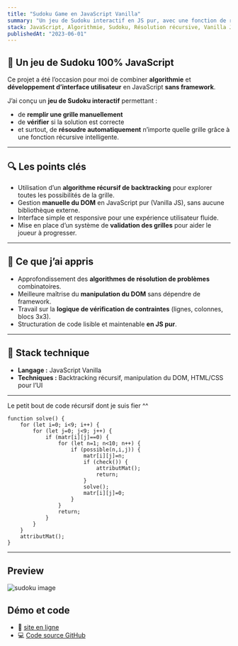 ```yaml
---
title: "Sudoku Game en JavaScript Vanilla"
summary: "Un jeu de Sudoku interactif en JS pur, avec une fonction de résolution automatique basée sur une récursivité."
stack: JavaScript, Algorithmie, Sudoku, Résolution récursive, Vanilla JS
publishedAt: "2023-06-01"
---
```


## 🧩 Un jeu de Sudoku 100% JavaScript

Ce projet a été l’occasion pour moi de combiner **algorithmie** et **développement d’interface utilisateur** en JavaScript **sans framework**.

J’ai conçu un **jeu de Sudoku interactif** permettant :

- de **remplir une grille manuellement**
- de **vérifier** si la solution est correcte
- et surtout, de **résoudre automatiquement** n’importe quelle grille grâce à une fonction récursive intelligente.

---

## 🔍 Les points clés

- Utilisation d’un **algorithme récursif de backtracking** pour explorer toutes les possibilités de la grille.
- Gestion **manuelle du DOM** en JavaScript pur (Vanilla JS), sans aucune bibliothèque externe.
- Interface simple et responsive pour une expérience utilisateur fluide.
- Mise en place d’un système de **validation des grilles** pour aider le joueur à progresser.

---

## 🧠 Ce que j’ai appris

- Approfondissement des **algorithmes de résolution de problèmes** combinatoires.
- Meilleure maîtrise du **manipulation du DOM** sans dépendre de framework.
- Travail sur la **logique de vérification de contraintes** (lignes, colonnes, blocs 3x3).
- Structuration de code lisible et maintenable **en JS pur**.

---

## 🧰 Stack technique

- **Langage :** JavaScript Vanilla
- **Techniques :** Backtracking récursif, manipulation du DOM, HTML/CSS pour l’UI

---

Le petit bout de code récursif dont je suis fier ^^
```
function solve() {
    for (let i=0; i<9; i++) {
        for (let j=0; j<9; j++) {
            if (matr[i][j]==0) {
                for (let n=1; n<10; n++) {
                    if (possible(n,i,j)) {
                        matr[i][j]=n;
                        if (check()) {
                            attributMat();
                            return;
                        }
                        solve();
                        matr[i][j]=0;
                    }
                }
                return;
            }
        }
    }
    attributMat();
}
```
---

## Preview

<Image
  src="/sudoku.png"
  alt="sudoku image"
  width={640}
  height={500}
/>

## Démo et code

- 🔗 [site en ligne](https://ryodes.github.io/sudoku/)
- 💻 [Code source GitHub](https://github.com/ryodes/sudoku)

